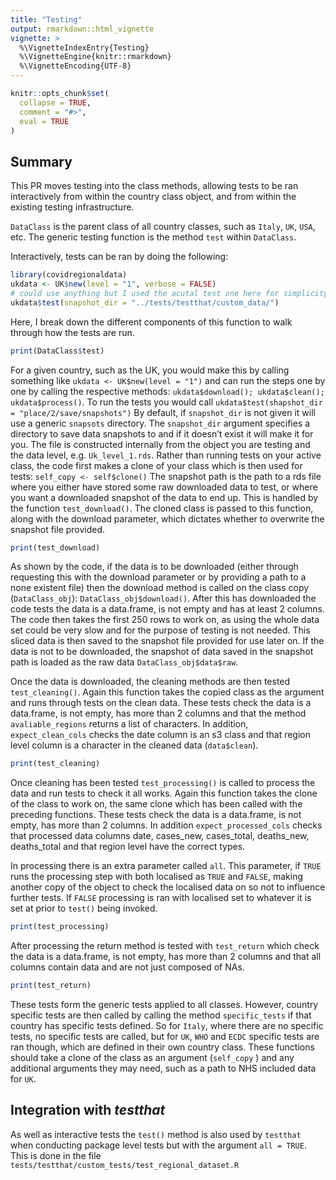 ```yaml
---
title: "Testing"
output: rmarkdown::html_vignette
vignette: >
  %\VignetteIndexEntry{Testing}
  %\VignetteEngine{knitr::rmarkdown}
  %\VignetteEncoding{UTF-8}
---
```


```r
knitr::opts_chunk$set(
  collapse = TRUE,
  comment = "#>",
  eval = TRUE
)
```


## Summary


This PR moves testing into the class methods, allowing tests to be ran interactively from within the country class object, and from within the existing testing infrastructure.

`DataClass` is the parent class of all country classes, such as `Italy`, `UK`, `USA`, etc. The generic testing function is the method `test` within `DataClass`.

Interactively, tests can be ran by doing the following:


```r
library(covidregionaldata)
ukdata <- UK$new(level = "1", verbose = FALSE)
# could use anything but I used the acutal test one here for simplicity
ukdata$test(snapshot_dir = "../tests/testthat/custom_data/")
```


Here, I break down the different components of this function to walk through how the tests are run.

```r
print(DataClass$test)
```

For a given country, such as the UK, you would make this by calling something like `ukdata <- UK$new(level = "1")` and can run the steps one by one by calling the respective methods: `ukdata$download(); ukdata$clean(); ukdata$process()`. To run the tests you would call `ukdata$test(shapshot_dir = "place/2/save/snapshots")` By default, if `snapshot_dir` is not given it will use a generic `snapsots` directory. The `snapshot_dir` argument specifies a directory to save data snapshots to and if it doesn't exist it will make it for you. The file is constructed internally from the object you are testing and the data level, e.g. `Uk_level_1.rds`. Rather than running tests on your active class, the code first makes a clone of your class which is then used for tests: `self_copy <- self$clone()` The snapshot path is the path to a rds file where you either have stored some raw downloaded data to test, or where you want a downloaded snapshot of the data to end up. This is handled by the function `test_download()`. The cloned class is passed to this function, along with the download parameter, which dictates whether to overwrite the snapshot file provided.

```r
print(test_download)
```

As shown by the code, if the data is to be downloaded (either through requesting this with the download parameter or by providing a path to a none existent file) then the download method is called on the class copy (`DataClass_obj`): `DataClass_obj$download()`. After this has downloaded the code tests the data is a data.frame, is not empty and has at least 2 columns. The code then takes the first 250 rows to work on, as using the whole data set could be very slow and for the purpose of testing is not needed. This sliced data is then saved to the snapshot file provided for use later on. If the data is not to be downloaded, the snapshot of data saved in the snapshot path is loaded as the raw data `DataClass_obj$data$raw`.

Once the data is downloaded, the cleaning methods are then tested `test_cleaning()`. Again this function takes the copied class as the argument and runs through tests on the clean data. These tests check the data is a data.frame, is not empty, has more than 2 columns and that the method `avaliable_regions` returns a list of characters. In addition, `expect_clean_cols` checks the date column is an s3 class and that region level column is a character in the cleaned data (`data$clean`).

```r
print(test_cleaning)
```

Once cleaning has been tested `test_processing()` is called to process the data and run tests to check it all works. Again this function takes the clone of the class to work on, the same clone which has been called with the preceding functions. These tests check the data is a data.frame, is not empty, has more than 2 columns. In addition `expect_processed_cols` checks that processed data columns date, cases_new, cases_total, deaths_new, deaths_total and that region level have the correct types.

In processing there is an extra parameter called `all`. This parameter, if `TRUE` runs the processing step with both localised as `TRUE` and `FALSE`, making another copy of the object to check the localised data on so not to influence further tests. If `FALSE` processing is ran with localised set to whatever it is set at prior to `test()` being invoked.

```r
print(test_processing)
```

After processing the return method is tested with `test_return` which check the data is a data.frame, is not empty, has more than 2 columns and that all columns contain data and are not just composed of NAs.

```r
print(test_return)
```

These tests form the generic tests applied to all classes. However, country specific tests are then called by calling the method `specific_tests` if that country has specific tests defined. So for `Italy`, where there are no specific tests, no specific tests are called, but for `UK`, `WHO` and `ECDC` specific tests are ran though, which are defined in their own country class. These functions should take a clone of the class as an argument (`self_copy` ) and any additional arguments they may need, such as a path to NHS included data for `UK`.


## Integration with *testthat*

As well as interactive tests the `test()` method is also used by `testthat` when conducting package level tests but with the argument `all = TRUE`. This is done in the file `tests/testthat/custom_tests/test_regional_dataset.R`
